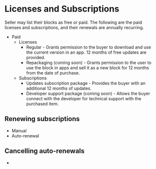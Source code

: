 # Licenses and Subscriptions

Seller may list their blocks as free or paid. 
The following are the paid licenses and subscriptions, and their renewals are annually recurring.
* Paid 
  * Licenses
    * Regular - Grants permission to the buyer to download and use the current version in an app. 12 months of free updates are provided.
    * Repackaging (coming soon) - Grants permission to the user to  use the block in apps and sell it as a new block for 12 months from the date of purchase.
  * Subscriptions
    * Updates subscription package - Provides the buyer with an additional 12 months of updates.
    * Developer support package (coming soon) - Allows the buyer connect with the developer for technical support with the purchased item.

## Renewing subscriptions

 * Manual
 * Auto-renewal

## Cancelling auto-renewals
 
  *

